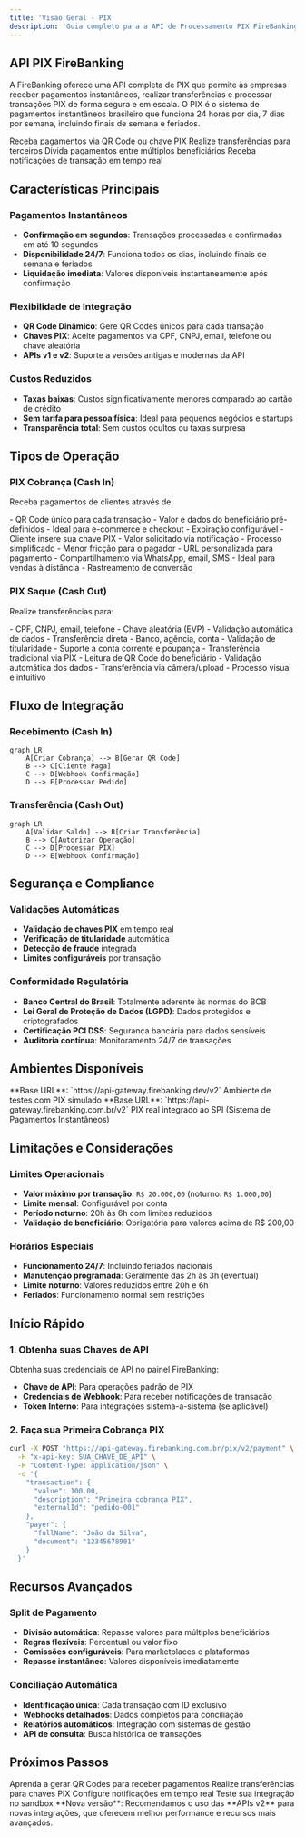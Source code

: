 ```yaml
---
title: 'Visão Geral - PIX'
description: 'Guia completo para a API de Processamento PIX FireBanking'
---
```


## API PIX FireBanking

A FireBanking oferece uma API completa de PIX que permite às empresas receber pagamentos instantâneos, realizar transferências e processar transações PIX de forma segura e em escala. O PIX é o sistema de pagamentos instantâneos brasileiro que funciona 24 horas por dia, 7 dias por semana, incluindo finais de semana e feriados.

<CardGroup cols={2}>
  <Card title="PIX Cobrança" icon="qrcode" href="/api-reference/pix/charge/create-qrcode">
    Receba pagamentos via QR Code ou chave PIX
  </Card>
  <Card title="PIX Transferência" icon="paper-plane" href="/api-reference/pix/withdraw/create">
    Realize transferências para terceiros
  </Card>
  <Card title="Split PIX" icon="users" href="/api-reference/pix/split">
    Divida pagamentos entre múltiplos beneficiários
  </Card>
  <Card title="Webhooks" icon="webhook" href="/api-reference/pix/webhooks-cashin">
    Receba notificações de transação em tempo real
  </Card>
</CardGroup>

## Características Principais

### Pagamentos Instantâneos
- **Confirmação em segundos**: Transações processadas e confirmadas em até 10 segundos
- **Disponibilidade 24/7**: Funciona todos os dias, incluindo finais de semana e feriados
- **Liquidação imediata**: Valores disponíveis instantaneamente após confirmação

### Flexibilidade de Integração
- **QR Code Dinâmico**: Gere QR Codes únicos para cada transação
- **Chaves PIX**: Aceite pagamentos via CPF, CNPJ, email, telefone ou chave aleatória
- **APIs v1 e v2**: Suporte a versões antigas e modernas da API

### Custos Reduzidos
- **Taxas baixas**: Custos significativamente menores comparado ao cartão de crédito
- **Sem tarifa para pessoa física**: Ideal para pequenos negócios e startups
- **Transparência total**: Sem custos ocultos ou taxas surpresa

## Tipos de Operação

### PIX Cobrança (Cash In)
Receba pagamentos de clientes através de:

<AccordionGroup>
  <Accordion title="QR Code Dinâmico">
    - QR Code único para cada transação
    - Valor e dados do beneficiário pré-definidos
    - Ideal para e-commerce e checkout
    - Expiração configurável
  </Accordion>

  <Accordion title="Cobrança por Chave">
    - Cliente insere sua chave PIX
    - Valor solicitado via notificação
    - Processo simplificado
    - Menor fricção para o pagador
  </Accordion>

  <Accordion title="Link de Pagamento">
    - URL personalizada para pagamento
    - Compartilhamento via WhatsApp, email, SMS
    - Ideal para vendas à distância
    - Rastreamento de conversão
  </Accordion>
</AccordionGroup>

### PIX Saque (Cash Out)
Realize transferências para:

<AccordionGroup>
  <Accordion title="Chave PIX">
    - CPF, CNPJ, email, telefone
    - Chave aleatória (EVP)
    - Validação automática de dados
    - Transferência direta
  </Accordion>
  
  <Accordion title="Dados Bancários">
    - Banco, agência, conta
    - Validação de titularidade
    - Suporte a conta corrente e poupança
    - Transferência tradicional via PIX
  </Accordion>
  
  <Accordion title="QR Code Estático">
    - Leitura de QR Code do beneficiário
    - Validação automática dos dados
    - Transferência via câmera/upload
    - Processo visual e intuitivo
  </Accordion>
</AccordionGroup>

## Fluxo de Integração

### Recebimento (Cash In)
```mermaid
graph LR
    A[Criar Cobrança] --> B[Gerar QR Code]
    B --> C[Cliente Paga]
    C --> D[Webhook Confirmação]
    D --> E[Processar Pedido]
```

### Transferência (Cash Out)
```mermaid
graph LR
    A[Validar Saldo] --> B[Criar Transferência]
    B --> C[Autorizar Operação]
    C --> D[Processar PIX]
    D --> E[Webhook Confirmação]
```

## Segurança e Compliance

### Validações Automáticas
- **Validação de chaves PIX** em tempo real
- **Verificação de titularidade** automática
- **Detecção de fraude** integrada
- **Limites configuráveis** por transação

### Conformidade Regulatória
- **Banco Central do Brasil**: Totalmente aderente às normas do BCB
- **Lei Geral de Proteção de Dados (LGPD)**: Dados protegidos e criptografados
- **Certificação PCI DSS**: Segurança bancária para dados sensíveis
- **Auditoria contínua**: Monitoramento 24/7 de transações

## Ambientes Disponíveis

<CardGroup cols={2}>
  <Card title="Sandbox" icon="flask">
    **Base URL**: `https://api-gateway.firebanking.dev/v2`  
    Ambiente de testes com PIX simulado
  </Card>
  <Card title="Produção" icon="globe">
    **Base URL**: `https://api-gateway.firebanking.com.br/v2`  
    PIX real integrado ao SPI (Sistema de Pagamentos Instantâneos)
  </Card>
</CardGroup>

## Limitações e Considerações

### Limites Operacionais
- **Valor máximo por transação**: `R$ 20.000,00` (noturno: `R$ 1.000,00`)
- **Limite mensal**: Configurável por conta
- **Período noturno**: 20h às 6h com limites reduzidos
- **Validação de beneficiário**: Obrigatória para valores acima de R$ 200,00

### Horários Especiais
- **Funcionamento 24/7**: Incluindo feriados nacionais
- **Manutenção programada**: Geralmente das 2h às 3h (eventual)
- **Limite noturno**: Valores reduzidos entre 20h e 6h
- **Feriados**: Funcionamento normal sem restrições

## Início Rápido

### 1. Obtenha suas Chaves de API

Obtenha suas credenciais de API no painel FireBanking:
- **Chave de API**: Para operações padrão de PIX
- **Credenciais de Webhook**: Para receber notificações de transação
- **Token Interno**: Para integrações sistema-a-sistema (se aplicável)

### 2. Faça sua Primeira Cobrança PIX

```bash Primeira Cobrança PIX
curl -X POST "https://api-gateway.firebanking.com.br/pix/v2/payment" \
  -H "x-api-key: SUA_CHAVE_DE_API" \
  -H "Content-Type: application/json" \
  -d '{
    "transaction": {
      "value": 100.00,
      "description": "Primeira cobrança PIX",
      "externalId": "pedido-001"
    },
    "payer": {
      "fullName": "João da Silva",
      "document": "12345678901"
    }
  }'
```

## Recursos Avançados

### Split de Pagamento
- **Divisão automática**: Repasse valores para múltiplos beneficiários
- **Regras flexíveis**: Percentual ou valor fixo
- **Comissões configuráveis**: Para marketplaces e plataformas
- **Repasse instantâneo**: Valores disponíveis imediatamente

### Conciliação Automática
- **Identificação única**: Cada transação com ID exclusivo
- **Webhooks detalhados**: Dados completos para conciliação
- **Relatórios automáticos**: Integração com sistemas de gestão
- **API de consulta**: Busca histórica de transações

## Próximos Passos

<CardGroup cols={2}>
  <Card title="PIX Cobrança" icon="qrcode" href="/api-reference/pix/charge/create-qrcode">
    Aprenda a gerar QR Codes para receber pagamentos
  </Card>
  <Card title="PIX Saque" icon="paper-plane" href="/api-reference/pix/withdraw/create">
    Realize transferências para chaves PIX
  </Card>
  <Card title="Webhooks PIX" icon="webhook" href="/api-reference/pix/webhooks-cashin">
    Configure notificações em tempo real
  </Card>
  <Card title="Ambiente de Testes" icon="flask" href="/testing">
    Teste sua integração no sandbox
  </Card>
</CardGroup>

<Info>
  **Nova versão**: Recomendamos o uso das **APIs v2** para novas integrações, que oferecem melhor performance e recursos mais avançados.
</Info>
